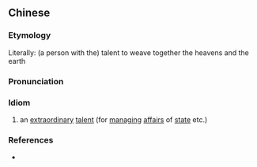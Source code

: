 {{also|经天纬地之才}}
==Chinese==
{{zh-forms|s=经天纬地之才|type=411}}

===Etymology===
Literally: (a person with the) talent to weave together the heavens and the earth

===Pronunciation===
{{zh-pron
|m=jīngtiānwěidì zhī cái
|cat=id
}}

===Idiom===
{{zh-idiom}}

# an [[extraordinary]] [[talent]] (for [[managing]] [[affairs]] of [[state]] etc.)

===References===
* {{cite-book
|last=Luo
|first=Guanzhong
|authorlink=w:Luo Guanzhong
|coauthors=
|year=
|title=Annotated [[s:Romance of the Three Kingdoms/Chapter 12#2|Romance of the Three Kingdoms/Chapter 12]], page 149, note 2
|language=Mandarin
|publisher=
|location=
|isbn=957911305X
}}